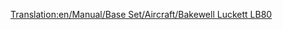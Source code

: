 [[Translation:en/Manual/Base Set/Aircraft/Bakewell Luckett LB80]]

{{en/Aircraft|Name=Bakewell Luckett LB80
|Image=[[File:en/McDonnellDouglasMD80.png|Bakewell Luckett LB80]]
|Cost=36,914 (73.828)
|Speed=947 kph (592 MPH)
|Annual=6,890 (13.780)
|Designed=1978
|Lifespan=25
|Capacity=150 passengers & 30 bags of mail
|Description=Standard jet plane, but with higher maintenance costs.
|Real-lifeWikilink=McDonnell Douglas MD-80 / MD-90
|Real-life=McDonnell Douglas MD80
}}